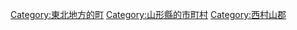 {{Commonscat|Nishikawa, Yamagata}}
{{Catmore}}

{{DEFAULTSORT:Nishikawa}}
[[Category:東北地方的町|Category:東北地方的町]]
[[Category:山形縣的市町村|Category:山形縣的市町村]]
[[Category:西村山郡|Category:西村山郡]]